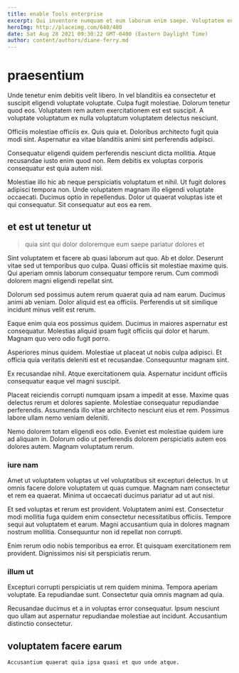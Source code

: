 ```yaml
---
title: enable Tools enterprise
excerpt: Qui inventore numquam et eum laborum enim saepe. Voluptatem enim et blanditiis quidem. Ullam incidunt facilis aut sunt omnis. Et vel odit quae numquam doloremque quia. Aspernatur ex officia.
heroImg: http://placeimg.com/640/480
date: Sat Aug 28 2021 09:30:22 GMT-0400 (Eastern Daylight Time)
author: content/authors/diane-ferry.md
---
```

# praesentium

Unde tenetur enim debitis velit libero. In vel blanditiis ea consectetur et suscipit eligendi voluptate voluptate. Culpa fugit molestiae. Dolorum tenetur quod eos. Voluptatem rem autem exercitationem est est suscipit. A voluptate voluptatum ex nulla voluptatum voluptatem delectus nesciunt.
  
Officiis molestiae officiis ex. Quis quia et. Doloribus architecto fugit quia modi sint. Aspernatur ea vitae blanditiis animi sint perferendis adipisci.
  
Consequatur eligendi quidem perferendis nesciunt dicta mollitia. Atque recusandae iusto enim quod non. Rem debitis ex voluptas corporis consequatur est quia autem nisi.
  
Molestiae illo hic ab neque perspiciatis voluptatum et nihil. Ut fugit dolores adipisci tempora non. Unde voluptatem magnam illo eligendi voluptate occaecati. Ducimus optio in repellendus. Dolor ut quaerat voluptas iste et qui consequatur. Sit consequatur aut eos ea rem.

## et est ut tenetur ut

> quia sint qui dolor doloremque eum saepe pariatur dolores et

Sint voluptatem et facere ab quasi laborum aut quo. Ab et dolor. Deserunt vitae sed ut temporibus quo culpa. Quasi officiis sit molestiae maxime quis. Qui aperiam omnis laborum consequatur tempore rerum. Cum commodi dolorem magni eligendi repellat sint.
  
Dolorum sed possimus autem rerum quaerat quia ad nam earum. Ducimus animi ab veniam. Dolor aliquid est ea officiis. Perferendis ut sit similique incidunt minus velit est rerum.
  
Eaque enim quia eos possimus quidem. Ducimus in maiores aspernatur est consequatur. Molestias aliquid ipsam fugit officiis qui dolor et harum. Magnam quo vero odio fugit porro.
  
Asperiores minus quidem. Molestiae ut placeat ut nobis culpa adipisci. Et officia quia veritatis deleniti est et recusandae. Consequuntur magnam sint.
  
Ex recusandae nihil. Atque exercitationem quia. Aspernatur incidunt officiis consequatur eaque vel magni suscipit.
  
Placeat reiciendis corrupti numquam ipsam a impedit at esse. Maxime quas delectus rerum et dolores sapiente. Molestiae consequatur repudiandae perferendis. Assumenda illo vitae architecto nesciunt eius et rem. Possimus labore ullam nemo veniam deleniti.
  
Nemo dolorem totam eligendi eos odio. Eveniet est molestiae quidem iure ad aliquam in. Dolorum odio ut perferendis dolorem perspiciatis autem eos dolores autem. Magnam voluptatum rerum.

### iure nam

Amet ut voluptatem voluptas ut vel voluptatibus sit excepturi delectus. In ut omnis facere dolore voluptatem ut quas cumque. Magnam nam consectetur et rem ea quaerat. Minima ut occaecati ducimus pariatur ad ut aut nisi.
  
Et sed voluptas et rerum est provident. Voluptatem animi est. Consectetur modi mollitia fuga quidem enim consectetur necessitatibus officiis. Tempore sequi aut voluptatem et earum. Magni accusantium quia in dolores magnam nostrum mollitia. Consequuntur non id repellat non corrupti.
  
Enim rerum odio nobis temporibus ea error. Et quisquam exercitationem rem provident. Dignissimos nisi sit perspiciatis rerum.

### illum ut

Excepturi corrupti perspiciatis ut rem quidem minima. Tempora aperiam voluptate. Ea repudiandae sunt. Consectetur quia omnis magnam ad quia.
  
Recusandae ducimus et a in voluptas error consequatur. Ipsum nesciunt quo ullam aut aspernatur repudiandae molestiae aut incidunt. Accusantium distinctio consectetur.

## voluptatem facere earum

```text
Accusantium quaerat quia ipsa quasi et quo unde atque.
```

